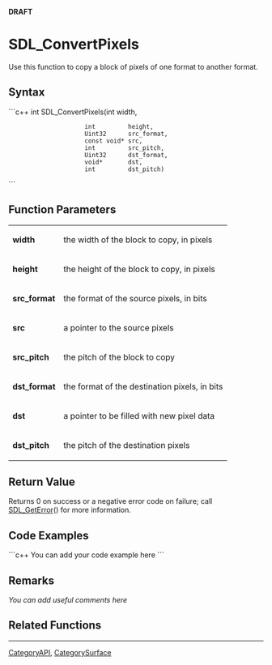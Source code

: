<!-- pragma section-numbers off -->
<!-- pragma disable-camelcase -->
'''DRAFT'''

= SDL_ConvertPixels =
Use this function to copy a block of pixels of one format to another format.


== Syntax ==
```c++
int SDL_ConvertPixels(int         width,
                      int         height,
                      Uint32      src_format,
                      const void* src,
                      int         src_pitch,
                      Uint32      dst_format,
                      void*       dst,
                      int         dst_pitch)
```

== Function Parameters ==
{|
|'''width'''
|the width of the block to copy, in pixels
|-
|'''height'''
|the height of the block to copy, in pixels
|-
|'''src_format'''
|the format of the source pixels, in bits
|-
|'''src'''
|a pointer to the source pixels
|-
|'''src_pitch'''
|the pitch of the block to copy
|-
|'''dst_format'''
|the format of the destination pixels, in bits
|-
|'''dst'''
|a pointer to be filled with new pixel data
|-
|'''dst_pitch'''
|the pitch of the destination pixels
|}

== Return Value ==
Returns 0 on success or a negative error code on failure; call [[SDL_GetError]]() for more information.

== Code Examples ==
```c++
You can add your code example here
```

== Remarks ==
''You can add useful comments here''

== Related Functions ==

----
[[CategoryAPI]], [[CategorySurface]]

